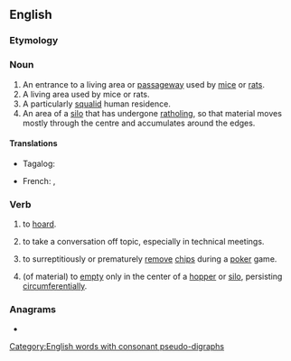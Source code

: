 {{also|rat hole}}
==English==

===Etymology===
{{compound|rat|hole|lang=en}}

===Noun===
{{en-noun}}

# An entrance to a living area or [[passageway]] used by [[mice]] or [[rats]].
# A living area used by mice or rats.
# A particularly [[squalid]] human residence.
# An area of a [[silo]] that has undergone [[ratholing]], so that material moves mostly through the centre and accumulates around the edges.

====Translations====
{{trans-top|an entrance to a living area or passageway used by mice or rats}}
* Tagalog: {{t|tl|uot}}
{{trans-mid}}
{{trans-bottom}}
{{trans-top|a particularly squalid human residence}}
* French: {{t|fr|trou à rats}}, {{t+|fr|nid à rats}}
{{trans-mid}}
{{trans-bottom}}

===Verb===
{{en-verb|rathol}}

# {{lb|en|transitive}} to [[hoard]].
# {{lb|en|transitive}} to take a conversation off topic, especially in technical meetings.
# {{lb|en|transitive}} to surreptitiously or prematurely [[remove]] [[chips]] during a [[poker]] game.
# {{lb|en|intransitive}} (of material) to [[empty]] only in the center of a [[hopper]] or [[silo]], persisting [[circumferential]]ly.

===Anagrams===
* {{anagrams|en|loather}}

[[Category:English words with consonant pseudo-digraphs]]